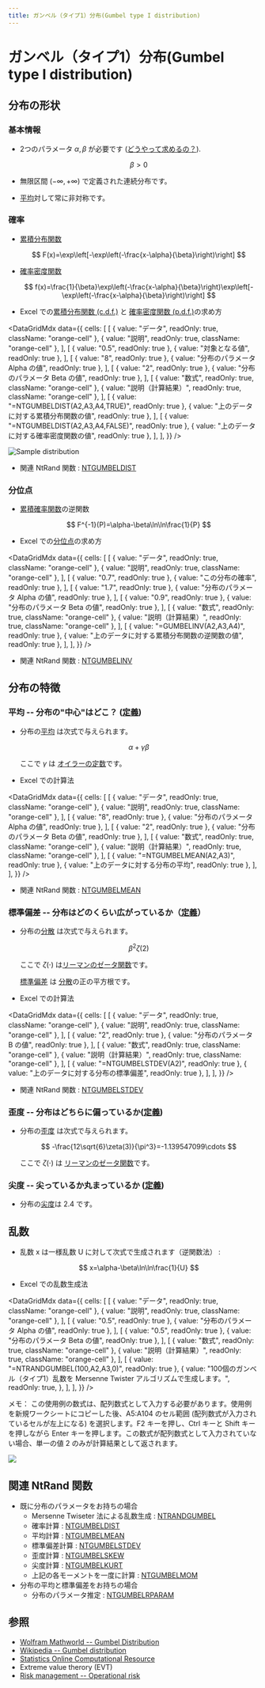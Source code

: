 ```yaml
---
title: ガンベル（タイプ1）分布(Gumbel type I distribution)
---
```



# ガンベル（タイプ1）分布(Gumbel type I distribution)

## 分布の形状

### 基本情報

- 2つのパラメータ $\alpha, \beta$ が必要です ([どうやって求めるの？](https://www.ntrand.com/jp/ntgumbelparam/)).

  $$
  \beta>0
  $$

- 無限区間 $(-\infty,+\infty)$ で定義された連続分布です。
- [平均](https://www.ntrand.com/jp/glossary/#local_mean)対して常に非対称です。

### 確率

- [累積分布関数](https://www.ntrand.com/jp/glossary/#local_cumulative)

  $$
  F(x)=\exp\left[-\exp\left(-\frac{x-\alpha}{\beta}\right)\right]
  $$

- [確率密度関数](https://www.ntrand.com/jp/glossary/#local_probability)

  $$
  f(x)=\frac{1}{\beta}\exp\left(-\frac{x-\alpha}{\beta}\right)\exp\left[-\exp\left(-\frac{x-\alpha}{\beta}\right)\right]
  $$

- Excel での[累積分布関数 (c.d.f.)](https://www.ntrand.com/jp/glossary/#local_cumulative) と [確率密度関数 (p.d.f.)](https://www.ntrand.com/jp/glossary/#local_Probability)の求め方

<DataGridMdx
  data={{
    cells: [
      [
        { value: "データ", readOnly: true, className: "orange-cell" },
        { value: "説明", readOnly: true, className: "orange-cell" },
      ],
      [
        { value: "0.5", readOnly: true },
        { value: "対象となる値", readOnly: true },
      ],
      [
        { value: "8", readOnly: true },
        { value: "分布のパラメータ Alpha の値", readOnly: true },
      ],
      [
        { value: "2", readOnly: true },
        { value: "分布のパラメータ Beta の値", readOnly: true },
      ],
      [
        { value: "数式", readOnly: true, className: "orange-cell" },
        { value: "説明（計算結果）", readOnly: true, className: "orange-cell" },
      ],
      [
        { value: "=NTGUMBELDIST(A2,A3,A4,TRUE)", readOnly: true },
        { value: "上のデータに対する累積分布関数の値", readOnly: true },
      ],
      [
        { value: "=NTGUMBELDIST(A2,A3,A4,FALSE)", readOnly: true },
        { value: "上のデータに対する確率密度関数の値", readOnly: true },
      ],
    ],
  }}
/>

![Sample distribution](./../assets/functions/plot/plotGumbel.jpg)

- 関連 NtRand 関数 : [NTGUMBELDIST](https://www.ntrand.com/jp/ntgumbeldist/)

### 分位点

- [累積確率関数](https://www.ntrand.com/jp/glossary/#local_cumulative)の逆関数

  $$
  F^{-1}(P)=\alpha-\beta\ln\ln\frac{1}{P}
  $$

- Excel での[分位点](https://www.ntrand.com/jp/glossary/#local_quantile)の求め方

<DataGridMdx
  data={{
    cells: [
      [
        { value: "データ", readOnly: true, className: "orange-cell" },
        { value: "説明", readOnly: true, className: "orange-cell" },
      ],
      [
        { value: "0.7", readOnly: true },
        { value: "この分布の確率", readOnly: true },
      ],
      [
        { value: "1.7", readOnly: true },
        { value: "分布のパラメータ Alpha の値", readOnly: true },
      ],
      [
        { value: "0.9", readOnly: true },
        { value: "分布のパラメータ Beta の値", readOnly: true },
      ],
      [
        { value: "数式", readOnly: true, className: "orange-cell" },
        { value: "説明（計算結果）", readOnly: true, className: "orange-cell" },
      ],
      [
        { value: "=GUMBELINV(A2,A3,A4)", readOnly: true },
        { value: "上のデータに対する累積分布関数の逆関数の値", readOnly: true },
      ],
    ],
  }}
/>

- 関連 NtRand 関数 : [NTGUMBELINV](https://www.ntrand.com/jp/ntgumbelinv/)

## 分布の特徴

### 平均 -- 分布の"中心"はどこ？ ([定義](https://www.ntrand.com/jp/glossary/#local_mean))

- 分布の[平均](https://www.ntrand.com/jp/glossary/#local_mean) は次式で与えられます。

  $$
  \alpha+\gamma \beta
  $$

  ここで $\gamma$ は [オイラーの定数](https://www.ntrand.com/jp/glossary/#local_EulerConstant)です。

- Excel での計算法

<DataGridMdx
  data={{
    cells: [
      [
        { value: "データ", readOnly: true, className: "orange-cell" },
        { value: "説明", readOnly: true, className: "orange-cell" },
      ],
      [
        { value: "8", readOnly: true },
        { value: "分布のパラメータ Alpha の値", readOnly: true },
      ],
      [
        { value: "2", readOnly: true },
        { value: "分布のパラメータ Beta の値", readOnly: true },
      ],
      [
        { value: "数式", readOnly: true, className: "orange-cell" },
        { value: "説明（計算結果）", readOnly: true, className: "orange-cell" },
      ],
      [
        { value: "=NTGUMBELMEAN(A2,A3)", readOnly: true },
        { value: "上のデータに対する分布の平均", readOnly: true },
      ],
    ],
  }}
/>

- 関連 NtRand 関数 : [NTGUMBELMEAN](https://www.ntrand.com/jp/ntgumbelmean/)

### 標準偏差 -- 分布はどのくらい広がっているか（[定義](https://www.ntrand.com/jp/glossary/#local_standard_deviation)）

- 分布の[分散](https://www.ntrand.com/jp/glossary/#local_variance) は次式で与えられます。

  $$
  \beta^2\zeta(2)
  $$

  ここで $\zeta(\cdot)$ は[リーマンのゼータ関数](https://www.ntrand.com/jp/glossary/#local_Riemann)です。

  [標準偏差](https://www.ntrand.com/jp/glossary/#local_standard_deviation) は [分散](https://www.ntrand.com/jp/glossary/#local_variance)の正の平方根です。

- Excel での計算法

<DataGridMdx
  data={{
    cells: [
      [
        { value: "データ", readOnly: true, className: "orange-cell" },
        { value: "説明", readOnly: true, className: "orange-cell" },
      ],
      [
        { value: "2", readOnly: true },
        { value: "分布のパラメータ B の値", readOnly: true },
      ],
      [
        { value: "数式", readOnly: true, className: "orange-cell" },
        { value: "説明（計算結果）", readOnly: true, className: "orange-cell" },
      ],
      [
        { value: "=NTGUMBELSTDEV(A2)", readOnly: true },
        { value: "上のデータに対する分布の標準偏差", readOnly: true },
      ],
    ],
  }}
/>

- 関連 NtRand 関数 : [NTGUMBELSTDEV](https://www.ntrand.com/jp/ntgumbelstdev/)

### 歪度 -- 分布はどちらに偏っているか([定義](https://www.ntrand.com/jp/glossary/#local_skewness))

- 分布の[歪度](https://www.ntrand.com/jp/glossary/#local_skew) は次式で与えられます。

  $$
  -\frac{12\sqrt{6}\zeta(3)}{\pi^3}=-1.139547099\cdots
  $$

  ここで $\zeta(\cdot)$ は [リーマンのゼータ関数](https://www.ntrand.com/jp/glossary/#local_Riemann)です。

### 尖度 -- 尖っているか丸まっているか ([定義](https://www.ntrand.com/jp/glossary/#local_kurtosis))

- 分布の[尖度](https://www.ntrand.com/jp/glossary/#local_kurtosis)は $2.4$ です。

## 乱数

- 乱数 x は一様乱数 U に対して次式で生成されます（逆関数法） :

  $$
  x=\alpha-\beta\ln\ln\frac{1}{U}
  $$

- Excel での乱数生成法

<DataGridMdx
  data={{
    cells: [
      [
        { value: "データ", readOnly: true, className: "orange-cell" },
        { value: "説明", readOnly: true, className: "orange-cell" },
      ],
      [
        { value: "0.5", readOnly: true },
        { value: "分布のパラメータ Alpha の値", readOnly: true },
      ],
      [
        { value: "0.5", readOnly: true },
        { value: "分布のパラメータ Beta の値", readOnly: true },
      ],
      [
        { value: "数式", readOnly: true, className: "orange-cell" },
        { value: "説明（計算結果）", readOnly: true, className: "orange-cell" },
      ],
      [
        { value: "=NTRANDGUMBEL(100,A2,A3,0)", readOnly: true },
        {
          value:
            "100個のガンベル（タイプ1）乱数を Mersenne Twister アルゴリズムで生成します。",
          readOnly: true,
        },
      ],
    ],
  }}
/>

メモ： この使用例の数式は、配列数式として入力する必要があります。使用例を新規ワークシートにコピーした後、A5:A104 のセル範囲 (配列数式が入力されているセルが左上になる) を選択します。F2 キーを押し、Ctrl キーと Shift キーを押しながら Enter キーを押します。この数式が配列数式として入力されていない場合、単一の値 2 のみが計算結果として返されます。

![](./../assets/functions/histogram/histogramGumbel.jpg)

## 関連 NtRand 関数

- 既に分布のパラメータをお持ちの場合
  - Mersenne Twiseter 法による乱数生成 : [NTRANDGUMBEL](https://www.ntrand.com/jp/ntrandgumbel/)
  - 確率計算 : [NTGUMBELDIST](https://www.ntrand.com/jp/ntgumbeldist/)
  - 平均計算 : [NTGUMBELMEAN](https://www.ntrand.com/jp/ntgumbelmean/)
  - 標準偏差計算 : [NTGUMBELSTDEV](https://www.ntrand.com/jp/ntgumbelskew/)
  - 歪度計算 : [NTGUMBELSKEW](https://www.ntrand.com/jp/ntgumbelskew/)
  - 尖度計算 : [NTGUMBELKURT](https://www.ntrand.com/jp/ntgumbelkurt/)
  - 上記の各モーメントを一度に計算 : [NTGUMBELMOM](https://www.ntrand.com/jp/ntgumbelmom/)
- 分布の平均と標準偏差をお持ちの場合
  - 分布のパラメータ推定 : [NTGUMBELRPARAM](https://www.ntrand.com/jp/ntgumbelparam/)

## 参照

- [Wolfram Mathworld -- Gumbel Distribution](http://mathworld.wolfram.com/GumbelDistribution.html)
- [Wikipedia -- Gumbel distribution](http://en.wikipedia.org/wiki/Gumbel_distribution)
- [Statistics Online Computational Resource](http://www.socr.ucla.edu/htmls/SOCR_Distributions.html)
- Extreme value therory (EVT)
- [Risk management -- Operational risk](http://en.wikipedia.org/wiki/Operational_risk)
